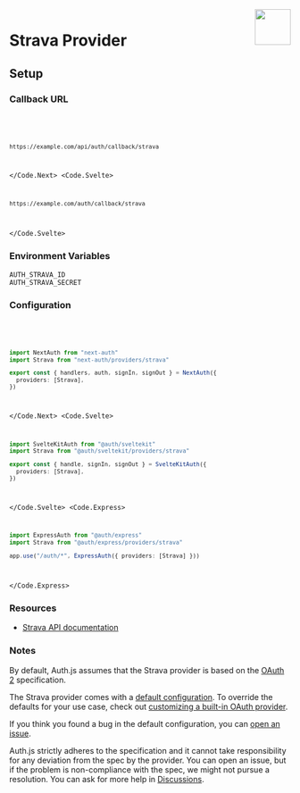 
<img align="right" src="/img/providers/strava.svg" height="64" width="64" />

# Strava Provider

## Setup

### Callback URL

<Code>
  <Code.Next>

```bash
https://example.com/api/auth/callback/strava
```

  </Code.Next>
  <Code.Svelte>

```bash
https://example.com/auth/callback/strava
```

  </Code.Svelte>
</Code>

### Environment Variables

```
AUTH_STRAVA_ID
AUTH_STRAVA_SECRET
```

### Configuration

<Code>
  <Code.Next>

```ts filename="/auth.ts"
import NextAuth from "next-auth"
import Strava from "next-auth/providers/strava"

export const { handlers, auth, signIn, signOut } = NextAuth({
  providers: [Strava],
})
```

  </Code.Next>
  <Code.Svelte>

```ts filename="/src/auth.ts"
import SvelteKitAuth from "@auth/sveltekit"
import Strava from "@auth/sveltekit/providers/strava"

export const { handle, signIn, signOut } = SvelteKitAuth({
  providers: [Strava],
})
```

  </Code.Svelte>
  <Code.Express>

```ts filename="/src/app.ts"
import ExpressAuth from "@auth/express"
import Strava from "@auth/express/providers/strava"

app.use("/auth/*", ExpressAuth({ providers: [Strava] }))
```

  </Code.Express>
</Code>

### Resources

- [Strava API documentation](http://developers.strava.com/docs/reference/)

### Notes

By default, Auth.js assumes that the Strava provider is
based on the [OAuth 2](https://www.rfc-editor.org/rfc/rfc6749.html) specification.

<Callout>

The Strava provider comes with a [default configuration](https://github.com/nextauthjs/next-auth/blob/main/packages/core/src/providers/strava.ts).
To override the defaults for your use case, check out [customizing a built-in OAuth provider](https://authjs.dev/guides/providers/custom-provider#override-default-options).

</Callout>

If you think you found a bug in the default configuration, you can [open an issue](https://authjs.dev/new/provider-issue).

Auth.js strictly adheres to the specification and it cannot take responsibility for any deviation from
the spec by the provider. You can open an issue, but if the problem is non-compliance with the spec,
we might not pursue a resolution. You can ask for more help in [Discussions](https://authjs.dev/new/github-discussions).
